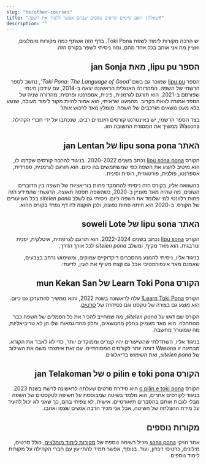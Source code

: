 ```yaml
---
slug: "he/other-courses"
title: "שאלה: האם קיימים קורסים נוספים שבהם אפשר ללמוד את השפה?"
description: ""
---
```


<div dir="rtl">

יש הרבה מקורות לימוד לשפת Toki Pona. בדף הזה אשתף כמה מקורות מומלצים, ואציין מה אני אוהב בכל אחד מהם, ומה ניסיתי לשפר בקורס הזה.

## הספר lipu pu, מאת jan Sonja

הספר [lipu pu](https://tokipona.org) שמוכר גם בשם *'Toki Pona: The Language of Good'*, נחשב לספר הרשמי של השפה. המהדורה האנגלית הראשונה יצאה ב-2014, עם עידכון חינמי שפורסם ב-2021. הוא תורגם לגרמנית, פינית, אספרנטו ופרסית. מהדורה שניה של הספר אמורה לצאת בקרוב. מהמעט שראיתי, הוא אמור להיות מקור לימוד מעולה, שנוגע בלא מעט נושאים מורכבים של השפה. מומלץ מאד לרכוש אותו!

בצד הספר הרשמי, יש באינטרנט קורסים חינמיים רבים, שנכתבו על ידי חברי הקהילה. Wasona ממשיך את המסורת החשובה הזו.

## האתר lipu sona pona של jan Lentan

הקורס [lipu sona pona](https://lipu-sona.pona.la/) נכתב בשנים 2020-2022. בניגוד להרבה קורסים שקדמו לו, הוא מיטיב להציג את השפה כפי שמשתמשים בה כיום. הוא תורגם לגרמנית, ספרדית, אספרנטו, פולנית, פורטוגזית, רוסית וסינית. 

בהשוואה אליו, בקורס הזה ניסיתי להתמקד פחות בוריאציות של השפה בין הדוברים השונים, מה שהיה מאד מעניין ב-2020, כשהשפה תפסה תאוצה. הרגשתי שהמידע הזה פחות רלוונטי למי שלומד את השפה כיום. ניסיתי גם לשלב *sitelen pona* בכל השיעורים של הקורס. ב-2020 היא היתה פחות נפוצה, ולכן הוקצה לה דף נפרד בקורס ההוא.

## האתר lipu sona של soweli Lote

הקורס [lipu sona](https://lipu-sona.comforttiger.space/en/) נכתב בשנים 2022-2024. הוא תורגם לצרפתית, איטלקית, יפנית ונורבגית. הוא מאד מקיף, ומשלב *sitelen pona* לכל אורך הדרך.

בניגוד אליו, ניסיתי להמנע מהסברים דיקדוקיים עמוקים, ומשימוש נרחב בצבעים, שאמנם מאד אינפורמטיבי אבל גם קצת מעייף את העין, לדעתי. 

## הקורס Learn Toki Pona של mun Kekan San

הקורס [Learn Toki Pona!](https://mun.la/sona/) עלה לראשונה בשנת 2022, והוא ממשיך להתעדכן גם כיום. הוא מוצע גם בצורה של טקסט וגם כסידרה של [סרטים](https://www.youtube.com/playlist?.list=PLoLQoll2U6WEeCO7C2oc1LTWgkoBC8rvT).  

הקורס שם דגש על *sitelen pona*, מה שמחייב להכיר את כל הסמלים של השפה כבר מהתחלה. הוא מאד מעמיק בחלק מהנושאים, וחלק מהדוגמאות שלו הן לא טריביאליות, מה שמעורר מחשבה.

בניגוד אליו, השתדלתי שהשיעורים יהיו קצרים וממוקדים יותר, כדי לא לאבד את הקורא. מבחינה זו Wasona דומה יותר לקורסים המסורתיים. עם זאת אימצתי משם את השילוב של *sitelen pona*, ואת השימוש בדיאלוגים. 

## הקורס o pilin e toki pona של jan Telakoman

הקורס [o pilin e toki pona](https://www.youtube.com/watch?v=j_a0s0wowhE&list=PLwYL9_SRAk8EXSZPSTm9lm2kD_Z1RzUgm&index=1) היא סידרת סרטים שעלתה לראשונה לרשת בשנת 2023. בניגוד לקורסים אחרים, הוא מלמד בשיטה שמבוססת על חשיפה לטקסטים של השפה מבלי לגבות אותם בהסברים תיאורטיים. אישית, לא צפיתי בהם, כך שאני לא יכול להעיד על מידת ההצלחה של השיטה, אבל אני מכיר הרבה אנשים שצפו ואהבו. 

## מקורות נוספים

אתר הויקי [sona pona](https://sona.pona.la) מכיל רשימה נוספת של [מקורות לימוד מומלצים](https://sona.pona.la/wiki/Recommended_learning_resources), כולל סרטים, מילונים, כרטיסי זיכרון, ועוד. בנוסף, אפשר תמיד להתייעץ עם חברי הקהילה על מקורות לימוד נוספים. 

</div>